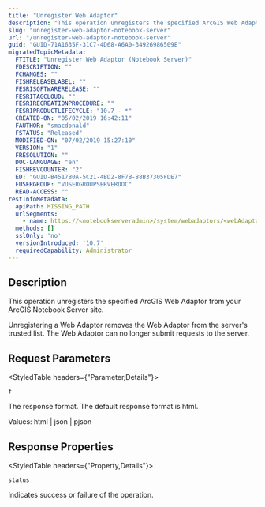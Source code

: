 ```yaml
---
title: "Unregister Web Adaptor"
description: "This operation unregisters the specified ArcGIS Web Adaptor from your ArcGIS Notebook Server site."
slug: "unregister-web-adaptor-notebook-server"
url: "/unregister-web-adaptor-notebook-server"
guid: "GUID-71A1635F-31C7-4D68-A6A0-34926986509E"
migratedTopicMetadata:
  FTITLE: "Unregister Web Adaptor (Notebook Server)"
  FDESCRIPTION: ""
  FCHANGES: ""
  FISHRELEASELABEL: ""
  FESRISOFTWARERELEASE: ""
  FESRITAGCLOUD: ""
  FESRIRECREATIONPROCEDURE: ""
  FESRIPRODUCTLIFECYCLE: "10.7 - *"
  CREATED-ON: "05/02/2019 16:42:11"
  FAUTHOR: "smacdonald"
  FSTATUS: "Released"
  MODIFIED-ON: "07/02/2019 15:27:10"
  VERSION: "1"
  FRESOLUTION: ""
  DOC-LANGUAGE: "en"
  FISHREVCOUNTER: "2"
  ED: "GUID-B4517B0A-5C21-4BD2-8F7B-88B37305FDE7"
  FUSERGROUP: "VUSERGROUPSERVERDOC"
  READ-ACCESS: ""
restInfoMetadata:
  apiPath: MISSING_PATH
  urlSegments:
    - name: https://<notebookserveradmin>/system/webadaptors/<webAdaptorId>/unregister
  methods: []
  sslOnly: 'no'
  versionIntroduced: '10.7'
  requiredCapability: Administrator
---
```


## Description

This operation unregisters the specified ArcGIS Web Adaptor from your ArcGIS Notebook Server site.

Unregistering a Web Adaptor removes the Web Adaptor from the server's trusted list. The Web Adaptor can no longer submit requests to the server. 

##  Request Parameters 

<StyledTable headers={"Parameter,Details"}>

<StyledTableRow>

<StyledTableCell cellStyle="markdown">

`f` 

</StyledTableCell>

<StyledTableCell cellStyle="markdown">

The response format. The default response format is html. 

Values: html | json | pjson

</StyledTableCell>

</StyledTableRow>

</StyledTable>

## Response Properties

<StyledTable headers={"Property,Details"}>

<StyledTableRow>

<StyledTableCell cellStyle="markdown">

`status` 

</StyledTableCell>

<StyledTableCell cellStyle="markdown">

Indicates success or failure of the operation.

</StyledTableCell>

</StyledTableRow>

</StyledTable>
